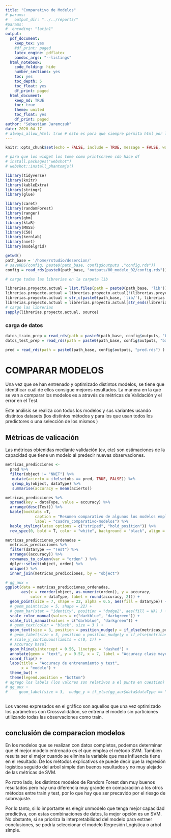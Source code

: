 ```yaml
---
title: "Comparativo de Modelos"
# params: 
#   output_dir: "../../reports/"
#params:
#  encoding: "latin1"
output:
  pdf_document:
    keep_tex: yes
    #df_print: paged
    latex_engine: pdflatex
    pandoc_args: "--listings"
  html_notebook:
    code_folding: hide
    number_sections: yes
    toc: yes
    toc_depth: 5
    toc_float: yes
    df_print: paged
  html_document:
    keep_md: TRUE
    toc: true
    theme: united
    toc_float: yes
    df_print: paged
author: "Sebastian Jaremczuk"
date: 2020-04-17
# always_allow_html: true # esto es para que siempre permita html por los widgets pero no anda bien el kable ... usar webshot y phantomjs (tampo anduvo bien)
---
```


```r
knitr::opts_chunk$set(echo = FALSE, include = TRUE, message = FALSE, warning = FALSE)

```


```r
# para que los widget los tome como printscreen cdo hace df
# install.packages("webshot")
# webshot::install_phantomjs()
```



```r
library(tidyverse)
library(knitr)
library(kableExtra)
library(stringr)
library(glue)

```



```r
library(caret)
library(randomForest)
library(ranger)
library(gbm)
library(klaR)
library(MASS)
library(C50)
library(kernlab)
library(nnet)
library(modelgrid)

```




```r

getwd()
path_base = '/home/rstudio/desercion/'
# saveRDS(config, paste0(path_base, config$outputs ,"config.rds"))
config = read_rds(paste0(path_base, "outputs/00_modelo_02/config.rds"))
```


```r
# cargo todas las librerias en la carpeta lib

librerias.proyecto.actual = list.files(path = paste0(path_base, 'lib'))
librerias.proyecto.actual = librerias.proyecto.actual[!(librerias.proyecto.actual %in% c("README.md","globals.R","helpers.R"))]
librerias.proyecto.actual = str_c(paste0(path_base, 'lib/'), librerias.proyecto.actual, sep = '' )
librerias.proyecto.actual = librerias.proyecto.actual[str_ends(librerias.proyecto.actual, pattern = ".R") | str_ends(librerias.proyecto.actual, pattern = ".r")]
# cargo las librerias
sapply(librerias.proyecto.actual, source)

```


### carga de datos


```r
datos_train_prep = read_rds(path = paste0(path_base, config$outputs, "baseline_2009_train_prep.rds") )
datos_test_prep = read_rds(path = paste0(path_base, config$outputs, "baseline_2009_test_prep.rds") )

```

```r
pred = read_rds(path = paste0(path_base, config$outputs, "pred.rds") )
```


# COMPARAR MODELOS

Una vez que se han entrenado y optimizado distintos modelos, se tiene que identificar cuál de ellos consigue mejores resultados. 
La manera en la que se van a comparar los modelos es a através de métricas de Validación y el error en el Test.

Este análisis se realiza con todos los modelos y sus variantes usando distintos datasets (los distintos métodos y para los que usan todos los predictores o una selección de los mismos \ref{otros datasets, datos reducidos por seleccion})

## Métricas de valicación
Las métricas obtenidas mediante validación (cv, etc) son estimaciones de la capacidad que tiene un modelo al predecir nuevas observaciones. 









```r
metricas_predicciones <- 
  pred %>%
  filter(object != "NNET") %>% 
   mutate(acierto = ifelse(obs == pred, TRUE, FALSE)) %>%
   group_by(object, dataType) %>%
   summarise(accuracy = mean(acierto))

metricas_predicciones %>%
  spread(key = dataType, value = accuracy) %>%
  arrange(desc(Test)) %>% 
  kable(booktabs =T,
             caption = "Resumen comparativo de algunos los modelos empleados",
             label = "cuadro_comparativo-modelos") %>%
  kable_styling(latex_options = c("striped", "hold_position")) %>%
  row_spec(0, bold = T, color = "white", background = "black", align = "c")


```




```r
metricas_predicciones_ordenadas =
  metricas_predicciones %>% 
  filter(dataType == "Test") %>% 
  arrange((accuracy)) %>% 
  rownames_to_column(var = "orden" ) %>% 
  dplyr::select(object, orden) %>% 
  unique() %>% 
  inner_join(metricas_predicciones, by = "object")

# gg_aux =
ggplot(data = metricas_predicciones_ordenadas,
       aes(x = reorder(object, as.numeric(orden)), y = accuracy,
           color = dataType, label = round(accuracy, 2))) +
  geom_point(size = 7, shape = 22, alpha = 0.5, aes(fill = dataType)) +
  # geom_point(size = 5, shape = 22) +
  # geom_bar(stat = "identity", position = "dodge2", aes(fill = NA) ) +
  scale_color_manual(values = c("darkblue", "darkgreen")) +
  scale_fill_manual(values = c("darkblue", "darkgreen")) +
  # geom_text(color = "black", size = 3 ) +
  geom_text(size = 3, position = position_nudge(y = if_else(metricas_predicciones$dataType == "Test", -0.02, 0.02)), mapping = aes(label= round(accuracy,2))) +
  # geom_label(size = 3, position = position_nudge(y = if_else(metricas_predicciones$dataType == "Test", -0.05, 0.05)), mapping = aes(label= round(accuracy,2))) +
  # scale_y_continuous(limits = c(0, 1)) +
  # Accuracy basal
  geom_hline(yintercept = 0.56, linetype = "dashed") +
  annotate(geom = "text", y = 0.57, x = 7, label = "Accuracy clase mayoritaria 0.56", angle = 90) +
  coord_flip() +
  labs(title = "Accuracy de entrenamiento y test", 
       x = "modelo") +
  theme_bw() + 
  theme(legend.position = "bottom")
# agrego los labels (los valores son relativos a el punto en cuestion)
# gg_aux +
#     geom_label(size = 3,  nudge_y = if_else(gg_aux$data$dataType == "Test", -0.05, 0.05 ), aes(label= round(accuracy,2)))



```

Los vaores expresados en el gráfico son aquellos que una vez optimizado los parámetros con Crossvalidation, se entrena el modelo sin particiones utilizando todas las observaciones como train.


## conclusión de comparacion modelos
En los modelos que se realizan con datos completos, podemos determinar que el mejor modelo entrenado es el que emplea el método SVM. También resulta ser el mejor cuando se elimina la variable que mas influencia tiene en el resultado.
De los métodos explicativos se puede decir que la regresión logistica seguido del arbol simple dan buenos resultados y no muy alejado de las métricas de SVM.

Po rotro lado, los distintos modelos de Random Forest dan muy buenos resultados pero hay una diferencia muy grande en comparación a los otros métodos entre train y test, por lo que hay que ser precavido por el riesgo de sobreajuste. 

Por lo tanto, si lo importante es elegir unmodelo que tenga mejor capacidad predictiva, con estas combinaciones de datos, la mejor opción es un SVM. No obstante, si se prioriza la interpretabilidad del modelo para extraer conclusiones, se podría seleccionar el modelo Regresión Logística o arbol simple.



